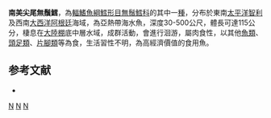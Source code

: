 {{Speciesbox
| taxon = Macruronus magellanicus
| image =
| status = NE
| status_system = IUCN3.1
| binomial_authority = [[Lönnberg|Lönnberg]], 1907
| synonyms = *''Macrouronus magellanicus'',Lönnberg, 1907
}}
'''南美尖尾無鬚鱈'''，為[[輻鰭魚綱|輻鰭魚綱]][[鱈形目|鱈形目]][[無鬚鱈科|無鬚鱈科]]的其中一[[種|種]]，分布於東南[[太平洋|太平洋]][[智利|智利]]及西南[[大西洋|大西洋]][[阿根廷|阿根廷]]海域，為亞熱帶海水魚，深度30-500公尺，體長可達115公分，棲息在[[大陸棚|大陸棚]]底中層水域，成群活動，會進行洄游，屬肉食性，以其他[[魚類|魚類]]、[[頭足類|頭足類]]、[[片腳類|片腳類]]等為食，生活習性不明，為高經濟價值的食用魚。

==参考文献==
*{{FishBase_species|genus=Macruronus |species=magellanicus |year=2016|month=2}}

{{taxonbar}}
[[Category:_1907年描述的鱼类|N]]
[[Category:食用魚|N]]
[[Category:尖尾無鬚鱈屬|N]]